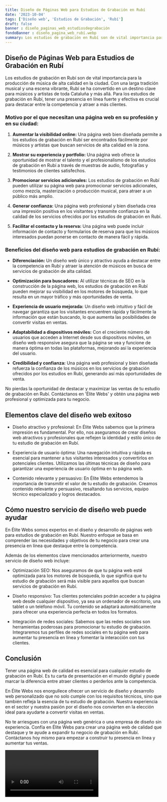 ```yaml
---
title: Diseño de Páginas Web para Estudios de Grabación en Rubí
date: '2023-10-04'
tags: ['Diseño web', 'Estudios de Grabación', 'Rubí']
draft: false
banner : diseño_paginas_web_estudiosdegrabación
fondoBanner : diseño_pagina_web_rubí.webp
summary: Los estudios de grabación en Rubí son de vital importancia para la producción de música de alta calidad en la ciudad. Con una larga tradición musical y una escena vibrante, Rubí se ha convertido en un destino clave para músicos y artistas de toda Cataluña y más allá. Para los estudios de grabación en Rubí, tener una presencia en línea fuerte y efectiva es crucial para destacar entre la competencia y atraer a más clientes.
---
```


## Diseño de Páginas Web para Estudios de Grabación en Rubí

Los estudios de grabación en Rubí son de vital importancia para la producción de música de alta calidad en la ciudad. Con una larga tradición musical y una escena vibrante, Rubí se ha convertido en un destino clave para músicos y artistas de toda Cataluña y más allá. Para los estudios de grabación en Rubí, tener una presencia en línea fuerte y efectiva es crucial para destacar entre la competencia y atraer a más clientes.

### Motivo por el que necesitan una página web en su profesión y en su ciudad:

1. **Aumentar la visibilidad online:** Una página web bien diseñada permite a los estudios de grabación en Rubí ser encontrados fácilmente por músicos y artistas que buscan servicios de alta calidad en la zona.

2. **Mostrar su experiencia y portfolio:** Una página web ofrece la oportunidad de mostrar el talento y el profesionalismo de los estudios de grabación en Rubí a través de muestras de audio, fotografías y testimonios de clientes satisfechos.

3. **Promocionar servicios adicionales:** Los estudios de grabación en Rubí pueden utilizar su página web para promocionar servicios adicionales, como mezcla, masterización o producción musical, para atraer a un público más amplio.

4. **Generar confianza:** Una página web profesional y bien diseñada crea una impresión positiva en los visitantes y transmite confianza en la calidad de los servicios ofrecidos por los estudios de grabación en Rubí.

5. **Facilitar el contacto y la reserva:** Una página web puede incluir información de contacto y formularios de reserva para que los músicos interesados ​​puedan ponerse en contacto de manera fácil y rápida.

### Beneficios del diseño web para estudios de grabación en Rubí:

- **Diferenciación:** Un diseño web único y atractivo ayuda a destacar entre la competencia en Rubí y atraer la atención de músicos en busca de servicios de grabación de alta calidad.

- **Optimización para buscadores:** Al utilizar técnicas de SEO en la construcción de la página web, los estudios de grabación en Rubí pueden mejorar su visibilidad en los motores de búsqueda, lo que resulta en un mayor tráfico y más oportunidades de venta.

- **Experiencia de usuario mejorada:** Un diseño web intuitivo y fácil de navegar garantiza que los visitantes encuentren rápida y fácilmente la información que están buscando, lo que aumenta las posibilidades de convertir visitas en ventas.

- **Adaptabilidad a dispositivos móviles:** Con el creciente número de usuarios que acceden a Internet desde sus dispositivos móviles, un diseño web responsive asegura que la página se vea y funcione de manera óptima en todas las plataformas, mejorando así la experiencia del usuario.

- **Credibilidad y confianza:** Una página web profesional y bien diseñada refuerza la confianza de los músicos en los servicios de grabación ofrecidos por los estudios en Rubí, generando así más oportunidades de venta.

No pierdas la oportunidad de destacar y maximizar las ventas de tu estudio de grabación en Rubí. Contáctanos en 'Élite Webs' y obtén una página web profesional y optimizada para tu negocio.

<GifSeo />

<Cta />

## Elementos clave del diseño web exitoso

- Diseño atractivo y profesional: En Élite Webs sabemos que la primera impresión es fundamental. Por ello, nos aseguramos de crear diseños web atractivos y profesionales que reflejen la identidad y estilo único de tu estudio de grabación en Rubí. 

- Experiencia de usuario óptima: Una navegación intuitiva y rápida es esencial para mantener a tus visitantes interesados y convertirlos en potenciales clientes. Utilizamos las últimas técnicas de diseño para garantizar una experiencia de usuario óptima en tu página web.

- Contenido relevante y persuasivo: En Élite Webs entendemos la importancia de transmitir el valor de tu estudio de grabación. Creamos contenido relevante y persuasivo, resaltando tus servicios, equipo técnico especializado y logros destacados. 

## Cómo nuestro servicio de diseño web puede ayudar

En Élite Webs somos expertos en el diseño y desarrollo de páginas web para estudios de grabación en Rubí. Nuestro enfoque se basa en comprender las necesidades y objetivos de tu negocio para crear una presencia en línea que destaque entre la competencia.

Además de los elementos clave mencionados anteriormente, nuestro servicio de diseño web incluye:

- Optimización SEO: Nos aseguramos de que tu página web esté optimizada para los motores de búsqueda, lo que significa que tu estudio de grabación será más visible para aquellos que buscan servicios de grabación en Rubí.

- Diseño responsivo: Tus clientes potenciales podrán acceder a tu página web desde cualquier dispositivo, ya sea un ordenador de escritorio, una tablet o un teléfono móvil. Tu contenido se adaptará automáticamente para ofrecer una experiencia perfecta en todos los formatos.

- Integración de redes sociales: Sabemos que las redes sociales son herramientas poderosas para promocionar tu estudio de grabación. Integraremos tus perfiles de redes sociales en tu página web para aumentar tu presencia en línea y fomentar la interacción con tus clientes.

## Conclusión

Tener una página web de calidad es esencial para cualquier estudio de grabación en Rubí. Es tu carta de presentación en el mundo digital y puede marcar la diferencia entre atraer clientes o perderlos ante la competencia.

En Élite Webs nos enorgullece ofrecer un servicio de diseño y desarrollo web personalizado que no solo cumple con los requisitos técnicos, sino que también refleja la esencia de tu estudio de grabación. Nuestra experiencia en el sector y nuestra pasión por el diseño nos convierten en la elección ideal para ayudarte a convertir visitas en ventas.

No te arriesgues con una página web genérica o una empresa de diseño sin experiencia. Confía en Élite Webs para crear una página web de calidad que destaque y te ayude a expandir tu negocio de grabación en Rubí. Contáctanos hoy mismo para empezar a construir tu presencia en línea y aumentar tus ventas.

<Video />

<CtaBot job='Estudios de Grabación' city='Rubí'/>

<Gmaps query='Rubí+españa+maps' />